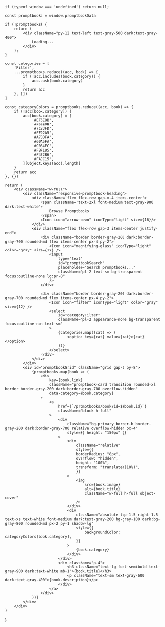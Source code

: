 
	if (typeof window === 'undefined') return null;

	const promptbooks = window.promptbookData

	if (!promptbooks) {
		return (
			<div className="py-12 text-left text-gray-500 dark:text-gray-400">
				Loading...
			</div>
		);
	}

	const categories = [
		'Filter',
		...promptbooks.reduce((acc, book) => {
			if (!acc.includes(book.category)) {
				acc.push(book.category)
			}
			return acc
		}, [])
	]

	const categoryColors = promptbooks.reduce((acc, book) => {
		if (!acc[book.category]) {
			acc[book.category] = [
				'#EF6E8B',
				'#F59E0B',
				'#7C83FD',
				'#FF92A5',
				'#A78BFA',
				'#60A5FA',
				'#C084FC',
				'#FB7185',
				'#F472B6',
				'#FACC15',
			][Object.keys(acc).length]
		}
		return acc
	}, {})

	return (
		<div className="w-full">
			<div className="responsive-promptbook-heading">
				<div className='flex flex-row gap-x-4 items-center'>
					<span className='text-2xl font-medium text-gray-900 dark:text-white'>
						Browse Promptbooks
					</span>
					<Icon icon="arrow-down" iconType="light" size={16}/>
				</div>
				<div className="flex flex-row gap-3 items-center justify-end">
					<div className="border border-gray-200 dark:border-gray-700 rounded-md flex items-center px-4 py-2">
						<Icon icon="magnifying-glass" iconType="light" color="gray" size={12} />
						<input
							type="text"
							id="promptbookSearch"
							placeholder="Search promptbooks..."
							className="pl-2 text-sm bg-transparent focus:outline-none lg:pr-8"
						/>
					</div>

					<div className="border border-gray-200 dark:border-gray-700 rounded-md flex items-center px-4 py-2">
						<Icon icon="filter" iconType="light" color="gray" size={12} />
						<select
							id="categoryFilter"
							className="pl-2 appearance-none bg-transparent focus:outline-non text-sm"
						>
							{categories.map((cat) => (
								<option key={cat} value={cat}>{cat}</option>
							))}
						</select>
					</div>
				</div>
			</div>
			<div id="promptbookGrid" className="grid gap-6 py-8">
				{promptbooks.map(book => (
					<div
						key={book.link}
						className="promptbook-card transition rounded-xl border border-gray-200 dark:border-gray-700 overflow-hidden"
						data-category={book.category}
					>
						<a 
							href={`/promptbooks/book?id=${book.id}`}
							className="block h-full"
						>
							<div 
								className="bg-primary border-b border-gray-200 dark:border-gray-700 relative overflow-hidden px-4"
								style={{ height: "150px" }}
							>
								<div
									className="relative"
									style={{
									borderRadius: "8px",
									overflow: "hidden",
									height: "100%",
									transform: "translateY(10%)",
									}}
								>
									<img
										src={book.image}
										alt={book.title}
										className="w-full h-full object-cover"
									/>
								</div>
								<div
									className="absolute top-1.5 right-1.5 text-xs text-white font-medium dark:text-gray-200 bg-gray-100 dark:bg-gray-800 rounded-md px-2 py-1 shadow-lg"
									style={{
										backgroundColor: categoryColors[book.category],
									}}
								>
									{book.category}
								</div>
							</div>
							<div className="p-4">
								<h3 className="text-lg font-semibold text-gray-900 dark:text-white mb-1">{book.title}</h3>
								<p className="text-sm text-gray-600 dark:text-gray-400">{book.description}</p>
							</div>
						</a>
					</div>
				))}
			</div>
		</div>
	)
}
